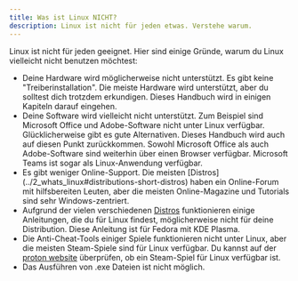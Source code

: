 ```yaml
---
title: Was ist Linux NICHT?
description: Linux ist nicht für jeden etwas. Verstehe warum.
---
```


Linux ist nicht für jeden geeignet. Hier sind einige Gründe, warum du Linux vielleicht nicht benutzen möchtest:

- Deine Hardware wird möglicherweise nicht unterstützt. Es gibt keine "Treiberinstallation". Die meiste Hardware wird unterstützt, aber du solltest dich trotzdem erkundigen. Dieses Handbuch wird in einigen Kapiteln darauf eingehen.
- Deine Software wird vielleicht nicht unterstützt. Zum Beispiel sind Microsoft Office und Adobe-Software nicht unter Linux verfügbar. Glücklicherweise gibt es gute Alternativen. Dieses Handbuch wird auch auf diesen Punkt zurückkommen. Sowohl Microsoft Office als auch Adobe-Software sind weiterhin über einen Browser verfügbar. Microsoft Teams ist sogar als Linux-Anwendung verfügbar.
- Es gibt weniger Online-Support. Die meisten [Distros] (../2_whats_linux#distributions-short-distros) haben ein Online-Forum mit hilfsbereiten Leuten, aber die meisten Online-Magazine und Tutorials sind sehr Windows-zentriert.
- Aufgrund der vielen verschiedenen [Distros](../2_whats_linux#distributions-short-distros) funktionieren einige Anleitungen, die du für Linux findest, möglicherweise nicht für deine Distribution. Diese Anleitung ist für Fedora mit KDE Plasma.
- Die Anti-Cheat-Tools einiger Spiele funktionieren nicht unter Linux, aber die meisten Steam-Spiele sind für Linux verfügbar. Du kannst auf der [proton website](https://www.protondb.com/) überprüfen, ob ein Steam-Spiel für Linux verfügbar ist.
- Das Ausführen von .exe Dateien ist nicht möglich.
